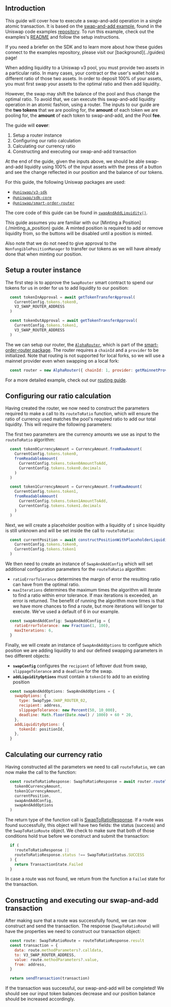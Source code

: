 
## Introduction

This guide will cover how to execute a swap-and-add operation in a single atomic transaction. It is based on the [swap-and-add example](https://github.com/Uniswap/examples/tree/main/v3-sdk/swap-and-add-liquidity), found in the Uniswap code examples [repository](https://github.com/Uniswap/examples). To run this example, check out the examples's [README](https://github.com/Uniswap/examples/tree/main/v3-sdk/swap-and-add-liquidity) and follow the setup instructions.

<Callout type="info" emoji="ℹ️">
If you need a briefer on the SDK and to learn more about how these guides connect to the examples repository, please visit our [background](../guides) page!
</Callout>

When adding liquidity to a Uniswap v3 pool, you must provide two assets in a particular ratio. In many cases, your contract or the user's wallet hold a different ratio of those two assets. In order to deposit 100% of your assets, you must first swap your assets to the optimal ratio and then add liquidity.

However, the swap may shift the balance of the pool and thus change the optimal ratio. To avoid that, we can execute this swap-and-add liquidity operation in an atomic fashion, using a router. The inputs to our guide are the **two tokens** that we are pooling for, the **amount** of each token we are pooling for, the **amount** of each token to swap-and-add, and the Pool **fee**.

The guide will **cover**:

1. Setup a router instance
2. Configuring our ratio calculation
3. Calculating our currency ratio
4. Constructing and executing our swap-and-add transaction

At the end of the guide, given the inputs above, we should be able swap-and-add liquidity using 100% of the input assets with the press of a button and see the change reflected in our position and the balance of our tokens.

For this guide, the following Uniswap packages are used:

- [`@uniswap/v3-sdk`](https://www.npmjs.com/package/@uniswap/v3-sdk)
- [`@uniswap/sdk-core`](https://www.npmjs.com/package/@uniswap/sdk-core)
- [`@uniswap/smart-order-router`](https://www.npmjs.com/package/@uniswap/smart-order-router)

The core code of this guide can be found in [`swapAndAddLiquidity()`](https://github.com/Uniswap/examples/blob/main/v3-sdk/swap-and-add-liquidity/src/libs/liquidity.ts#L48).

<Callout type="info" emoji="ℹ️">
This guide assumes you are familiar with our [Minting a Position](./minting_a_position) guide. A minted position is required to add or remove liquidity from, so the buttons will be disabled until a position is minted.

Also note that we do not need to give approval to the `NonfungiblePositionManager` to transfer our tokens as we will have already done that when minting our position.
</Callout>

## Setup a router instance

The first step is to approve the `SwapRouter` smart contract to spend our tokens for us in order for us to add liquidity to our position:

```js copy
  const tokenInApproval = await getTokenTransferApproval(
    CurrentConfig.tokens.token0,
    V3_SWAP_ROUTER_ADDRESS
  )

  const tokenOutApproval = await getTokenTransferApproval(
    CurrentConfig.tokens.token1,
    V3_SWAP_ROUTER_ADDRESS
  )
```

The we can setup our router, the [`AlphaRouter`](https://github.com/Uniswap/smart-order-router/blob/97c1bb7cb64b22ebf3509acda8de60c0445cf250/src/routers/alpha-router/alpha-router.ts#L333), which is part of the [smart-order-router package](https://www.npmjs.com/package/@uniswap/smart-order-router). The router requires a `chainId` and a `provider` to be initialized. Note that routing is not supported for local forks, so we will use a mainnet provider even when swapping on a local fork:

```js copy
  const router = new AlphaRouter({ chainId: 1, provider: getMainnetProvider() })
```

For a more detailed example, check out our [routing guide](../routing_a_swap).

## Configuring our ratio calculation

Having created the router, we now need to construct the parameters required to make a call to its `routeToRatio` function, which will ensure the ratio of currency used matches the pool's required ratio to add our total liquidity. This will require the following parameters:

The first two parameters are the currency amounts we use as input to the `routeToRatio` algorithm:

```js copy
  const token0CurrencyAmount = CurrencyAmount.fromRawAmount(
    CurrentConfig.tokens.token0,
    fromReadableAmount(
      CurrentConfig.tokens.token0AmountToAdd,
      CurrentConfig.tokens.token0.decimals
    )
  )

  const token1CurrencyAmount = CurrencyAmount.fromRawAmount(
    CurrentConfig.tokens.token1,
    fromReadableAmount(
      CurrentConfig.tokens.token1AmountToAdd,
      CurrentConfig.tokens.token1.decimals
    )
  )
```

Next, we will create a placeholder position with a liquidity of `1` since liquidity is still unknown and will be set inside the call to `routeToRatio`:

```js copy
  const currentPosition = await constructPositionWithPlaceholderLiquidity(
    CurrentConfig.tokens.token0,
    CurrentConfig.tokens.token1
  )
```

We then need to create an instance of `SwapAndAddConfig` which will set additional configuration parameters for the `routeToRatio` algorithm:

- `ratioErrorTolerance` determines the margin of error the resulting ratio can have from the optimal ratio.
- `maxIterations` determines the maximum times the algorithm will iterate to find a ratio within error tolerance. If max iterations is exceeded, an error is returned. The benefit of running the algorithm more times is that we have more chances to find a route, but more iterations will longer to execute. We've used a default of 6 in our example.

```js copy
  const swapAndAddConfig: SwapAndAddConfig = {
    ratioErrorTolerance: new Fraction(1, 100),
    maxIterations: 6,
  }
```

Finally, we will create an instance of `SwapAndAddOptions` to configure which position we are adding liquidity to and our defined swapping parameters in two different objects:

- **`swapConfig`** configures the `recipient` of leftover dust from swap, `slippageTolerance` and a `deadline` for the swap.
- **`addLiquidityOptions`** must contain a `tokenId` to add to an existing position

```js copy
  const swapAndAddOptions: SwapAndAddOptions = {
    swapOptions: {
      type: SwapType.SWAP_ROUTER_02,
      recipient: address,
      slippageTolerance: new Percent(50, 10_000),
      deadline: Math.floor(Date.now() / 1000) + 60 * 20,
    },
    addLiquidityOptions: {
      tokenId: positionId,
    },
  }
```

## Calculating our currency ratio

Having constructed all the parameters we need to call `routeToRatio`, we can now make the call to the function:

```js copy
  const routeToRatioResponse: SwapToRatioResponse = await router.routeToRatio(
    token0CurrencyAmount,
    token1CurrencyAmount,
    currentPosition,
    swapAndAddConfig,
    swapAndAddOptions
  )
```

The return type of the function call is [SwapToRatioResponse](https://github.com/Uniswap/smart-order-router/blob/97c1bb7cb64b22ebf3509acda8de60c0445cf250/src/routers/router.ts#L121). If a route was found successfully, this object will have two fields: the status (success) and the `SwapToRatioRoute` object. We check to make sure that both of those conditions hold true before we construct and submit the transaction:

```js copy
  if (
    !routeToRatioResponse ||
    routeToRatioResponse.status !== SwapToRatioStatus.SUCCESS
  ) {
    return TransactionState.Failed
  }
```

In case a route was not found, we return from the function a `Failed` state for the transaction.

## Constructing and executing our swap-and-add transaction

After making sure that a route was successfully found, we can now construct and send the transaction. The response (`SwapToRatioRoute`) will have the properties we need to construct our transaction object:

```js copy
  const route: SwapToRatioRoute = routeToRatioResponse.result
  const transaction = {
    data: route.methodParameters?.calldata,
    to: V3_SWAP_ROUTER_ADDRESS,
    value: route.methodParameters?.value,
    from: address,
  }

  return sendTransaction(transaction)
```

If the transaction was successful, our swap-and-add will be completed! We should see our input token balances decrease and our position balance should be increased accordingly.